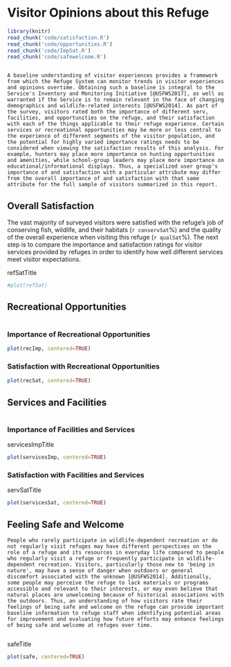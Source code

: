 # Visitor Opinions about this Refuge {#opin}
```r
library(knitr)
read_chunk('code/satisfaction.R')
read_chunk('code/opportunities.R')
read_chunk('code/ImpSat.R')
read_chunk('code/safewelcome.R')

```

```r
```

```block2
A baseline understanding of visitor experiences provides a framework from which the Refuge System can monitor trends in visitor experiences and opinions overtime. Obtaining such a baseline is integral to the Service's Inventory and Monitoring Initiative [@USFWS2017], as well as warranted if the Service is to remain relevant in the face of changing demographics and wildlife-related interests [@USFWS2014]. As part of the survey, visitors rated both the importance of different serv, facilities, and opportunities on the refuge, and their satisfaction with each of the things applicable to their refuge experience. Certain services or recreational opportunities may be more or less central to the experience of different segments of the visitor population, and the potential for highly varied importance ratings needs to be considered when viewing the satisfaction results of this analysis. For example, hunters may place more importance on hunting opportunities and amenities, while school-group leaders may place more importance on educational/informational displays. Thus, a specialized user group's importance of and satisfaction with a particular attribute may differ from the overall importance of and satisfaction with that same attribute for the full sample of visitors summarized in this report. 
```

## Overall Satisfaction

The vast majority of surveyed visitors were satisfied with the refuge’s job of conserving fish, wildlife, and their habitats (`r conservSat`%) and the quality of the overall experience when visiting this refuge (`r qualSat`%). The next step is to compare the importance and satisfaction ratings for visitor services provided by refuges in order to identify how well different services meet visitor expectations. 

refSatTitle
```r
#plot(refSat)
```

## Recreational Opportunities
```r
```

### Importance of Recreational Opportunities
```r
plot(recImp, centered=TRUE)
```

### Satisfaction with Recreational Opportunities
```r
plot(recSat, centered=TRUE)
```

## Services and Facilities
```r
```

### Importance of Facilities and Services
servicesImpTitle
```r
plot(servicesImp, centered=TRUE)
```

### Satisfaction with Facilities and Services
servSatTitle
```r
plot(servicesSat, centered=TRUE)
```

## Feeling Safe and Welcome
```block2
People who rarely participate in wildlife-dependent recreation or do not regularly visit refuges may have different perspectives on the role of a refuge and its resources in everyday life compared to people who regularly visit a refuge or frequently participate in wildlife-dependent recreation. Visitors, particularly those new to 'being in nature', may have a sense of danger when outdoors or general discomfort associated with the unknown [@USFWS2014]. Additionally, some people may perceive the refuge to lack materials or programs accessible and relevant to their interests, or may even believe that natural places are unwelcoming because of historical associations with the outdoors. Thus, an understanding of how visitors rate their feelings of being safe and welcome on the refuge can provide important baseline information to refuge staff when identifying potential areas for improvement and evaluating how future efforts may enhance feelings of being safe and welcome at refuges over time. 
```

```r
```

safeTitle
```r
plot(safe, centered=TRUE)
```

